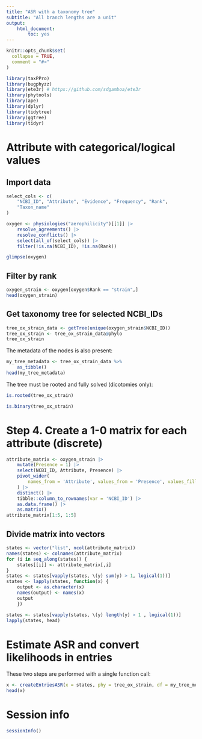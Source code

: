 ```yaml
---
title: "ASR with a taxonomy tree"
subtitle: "All branch lengths are a unit"
output: 
    html_document:
        toc: yes
---
```


```r
knitr::opts_chunk$set(
  collapse = TRUE,
  comment = "#>"
)
```

```r
library(taxPPro)
library(bugphyzz)
library(ete3r) # https://github.com/sdgamboa/ete3r
library(phytools)
library(ape)
library(dplyr)
library(tidytree)
library(ggtree)
library(tidyr)
```

# Attribute with categorical/logical values

## Import data

```r
select_cols <- c(
    "NCBI_ID", "Attribute", "Evidence", "Frequency", "Rank", 
    "Taxon_name"
)

oxygen <- physiologies("aerophilicity")[[1]] |> 
    resolve_agreements() |> 
    resolve_conflicts() |> 
    select(all_of(select_cols)) |> 
    filter(!is.na(NCBI_ID), !is.na(Rank))

glimpse(oxygen)
```

## Filter by rank

```r
oxygen_strain <- oxygen[oxygen$Rank == "strain",]
head(oxygen_strain)
```

## Get taxonomy tree for selected NCBI_IDs

```r
tree_ox_strain_data <- getTree(unique(oxygen_strain$NCBI_ID))
tree_ox_strain <- tree_ox_strain_data@phylo
tree_ox_strain
```

The metadata of the nodes is also present:

```r
my_tree_metadata <- tree_ox_strain_data %>% 
    as_tibble()
head(my_tree_metadata)
```

The tree must be rooted and fully solved (dicotomies only):

```r
is.rooted(tree_ox_strain)
```

```r
is.binary(tree_ox_strain)
```

# Step 4. Create a 1-0 matrix for each attribute (discrete)


```r
attribute_matrix <- oxygen_strain |> 
    mutate(Presence = 1) |> 
    select(NCBI_ID, Attribute, Presence) |> 
    pivot_wider(
        names_from = 'Attribute', values_from = 'Presence', values_fill = 0
    ) |> 
    distinct() |> 
    tibble::column_to_rownames(var = 'NCBI_ID') |> 
    as.data.frame() |> 
    as.matrix()
attribute_matrix[1:5, 1:5]
```

## Divide matrix into vectors

```r
states <- vector("list", ncol(attribute_matrix))
names(states) <- colnames(attribute_matrix)
for (i in seq_along(states)) {
    states[[i]] <- attribute_matrix[,i]
}
states <- states[vapply(states, \(y) sum(y) > 1, logical(1))]
states <- lapply(states, function(x) {
    output <- as.character(x)
    names(output) <- names(x)
    output
    })

states <- states[vapply(states, \(y) length(y) > 1 , logical(1))]
lapply(states, head)
```

# Estimate ASR and convert likelihoods in entries

These two steps are performed with a single function call:

```r
x <- createEntriesASR(x = states, phy = tree_ox_strain, df = my_tree_metadata)
head(x)
```


# Session info

```r
sessionInfo()
```

